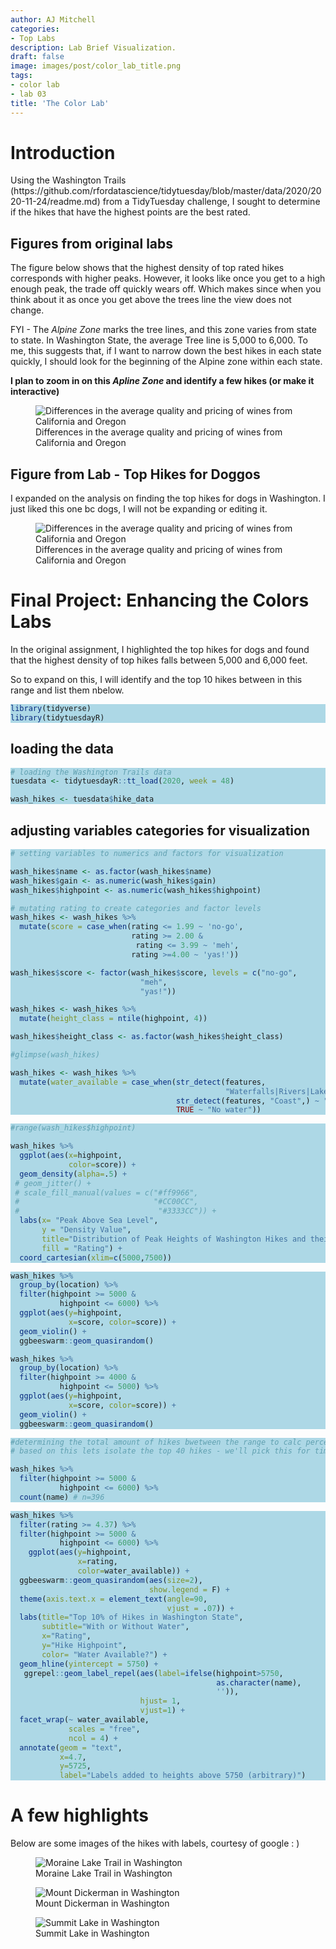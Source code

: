```yaml
---
author: AJ Mitchell
categories:
- Top Labs
description: Lab Brief Visualization.
draft: false
image: images/post/color_lab_title.png
tags:
- color lab
- lab 03
title: 'The Color Lab'
---
```


# Introduction 

Using the Washington Trails (https://github.com/rfordatascience/tidytuesday/blob/master/data/2020/2020-11-24/readme.md) from a TidyTuesday challenge, I sought to determine if the hikes that have the highest points are the best rated. 

## Figures from original labs

The figure below shows that the highest density of top rated hikes corresponds with higher peaks. However, it looks like once you get to a high enough peak, the trade off quickly wears off. Which makes since when you think about it as once you get above the trees line the view does not change. 

FYI - The _Alpine Zone_ marks the tree lines, and this zone varies from state to state. In Washington State, the average Tree line is 5,000 to 6,000. To me, this suggests that, if I want to narrow down the best hikes in each state quickly, I should look for the beginning of the Alpine zone within each state.  

**I plan to zoom in on this _Apline Zone_ and identify a few hikes (or make it interactive)** 

![Differences in the average quality and pricing of wines from California and Oregon](/images/post/washington_hikes.png)

## Figure from Lab - Top Hikes for Doggos

I expanded on the analysis on finding the top hikes for dogs in Washington. I just liked this one bc dogs, I will not be expanding or editing it. 

![Differences in the average quality and pricing of wines from California and Oregon](/images/post/top_wash_hikes_dogs.png)


# Final Project: Enhancing the Colors Labs

In the original assignment, I highlighted the top hikes for dogs and found that the highest density of top hikes falls between 5,000 and 6,000 feet. 

So to expand on this, I will identify and the top 10 hikes between in this range and list them nbelow. 

<style>
div.blue pre { background-color:lightblue; }
div.blue pre.r { background-color:grey77; }
</style>

<div class = "blue">

```r
library(tidyverse)
library(tidytuesdayR)
```


## loading the data 


```r
# loading the Washington Trails data
tuesdata <- tidytuesdayR::tt_load(2020, week = 48)

wash_hikes <- tuesdata$hike_data

```

## adjusting variables categories for visualization


```r
# setting variables to numerics and factors for visualization 

wash_hikes$name <- as.factor(wash_hikes$name)
wash_hikes$gain <- as.numeric(wash_hikes$gain)
wash_hikes$highpoint <- as.numeric(wash_hikes$highpoint)

# mutating rating to create categories and factor levels
wash_hikes <- wash_hikes %>%
  mutate(score = case_when(rating <= 1.99 ~ 'no-go',
                           rating >= 2.00 & 
                            rating <= 3.99 ~ 'meh',
                           rating >=4.00 ~ 'yas!'))

wash_hikes$score <- factor(wash_hikes$score, levels = c("no-go",
                             "meh",
                             "yas!"))

wash_hikes <- wash_hikes %>%
  mutate(height_class = ntile(highpoint, 4))

wash_hikes$height_class <- as.factor(wash_hikes$height_class)

#glimpse(wash_hikes)

wash_hikes <- wash_hikes %>%
  mutate(water_available = case_when(str_detect(features,
                                                "Waterfalls|Rivers|Lakes") ~ "Water available",
                                     str_detect(features, "Coast",) ~ "Salty Water",
                                     TRUE ~ "No water"))


```

```r

#range(wash_hikes$highpoint)

wash_hikes %>%
  ggplot(aes(x=highpoint,
             color=score)) +
  geom_density(alpha=.5) + 
 # geom_jitter() +
 # scale_fill_manual(values = c("#ff9966",
 #                              "#CC00CC",
 #                               "#3333CC")) +
  labs(x= "Peak Above Sea Level",
       y = "Density Value",
       title="Distribution of Peak Heights of Washington Hikes and their Rating",
       fill = "Rating") +
  coord_cartesian(xlim=c(5000,7500))

```

```r

wash_hikes %>%
  group_by(location) %>%
  filter(highpoint >= 5000 &
           highpoint <= 6000) %>%
  ggplot(aes(y=highpoint,
             x=score, color=score)) +
  geom_violin() +
  ggbeeswarm::geom_quasirandom()

wash_hikes %>%
  group_by(location) %>%
  filter(highpoint >= 4000 &
           highpoint <= 5000) %>%
  ggplot(aes(y=highpoint,
             x=score, color=score)) +
  geom_violin() +
  ggbeeswarm::geom_quasirandom()

```


```r
#determining the total amount of hikes bwetween the range to calc percentage
# based on this lets isolate the top 40 hikes - we'll pick this for time

wash_hikes %>%
  filter(highpoint >= 5000 &
           highpoint <= 6000) %>%
  count(name) # n=396

```

```r

wash_hikes %>%
  filter(rating >= 4.37) %>%
  filter(highpoint >= 5000 &
           highpoint <= 6000) %>%
    ggplot(aes(y=highpoint,
               x=rating,
               color=water_available)) +
  ggbeeswarm::geom_quasirandom(aes(size=2),
                               show.legend = F) +
  theme(axis.text.x = element_text(angle=90,
                                   vjust = .07)) +
  labs(title="Top 10% of Hikes in Washington State",
       subtitle="With or Without Water",
       x="Rating",
       y="Hike Highpoint",
       color= "Water Available?") +
  geom_hline(yintercept = 5750) +
   ggrepel::geom_label_repel(aes(label=ifelse(highpoint>5750,
                                              as.character(name),
                                              '')), 
                             hjust= 1,
                             vjust=1) +
  facet_wrap(~ water_available,
             scales = "free",
             ncol = 4) +
  annotate(geom = "text",
           x=4.7,
           y=5725,
           label="Labels added to heights above 5750 (arbitrary)")
```


# A few highlights


Below are some images of the hikes with labels, courtesy of google : ) 


![Moraine Lake Trail in Washington](/images/post/moraine_lake.jpeg)


![Mount Dickerman in Washington](/images/post/mount_dickerman.jpg)

![Summit Lake in Washington](/images/post/summit_lake.jpeg)

</div>